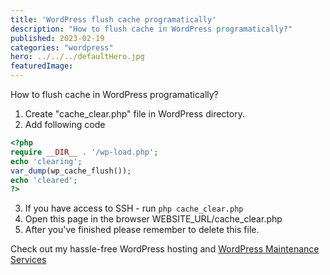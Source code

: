 ```yaml
---
title: 'WordPress flush cache programatically'
description: "How to flush cache in WordPress programatically?"
published: 2023-02-19
categories: "wordpress"
hero: ../../../defaultHero.jpg
featuredImage:
---
```

How to flush cache in WordPress programatically?


1. Create "cache_clear.php" file in WordPress directory.
2. Add following code

```php
<?php
require __DIR__ . '/wp-load.php';
echo 'clearing';
var_dump(wp_cache_flush());
echo 'cleared';
?>
```

3. If you have access to SSH - run `php cache_clear.php`
4. Open this page in the browser WEBSITE_URL/cache_clear.php
5. After you've finished please remember to delete this file.


Check out my hassle-free WordPress hosting and <a href="https://wp-maintenance.pro">WordPress Maintenance Services</a>

